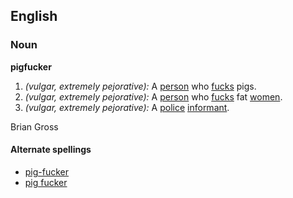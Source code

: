 ==English==

===Noun===
'''pigfucker'''
#''(vulgar, extremely pejorative):'' A [[person]] who [[fuck]]s pigs.
#''(vulgar, extremely pejorative):'' A [[person]] who [[fuck]]s fat [[women]].
#''(vulgar, extremely pejorative):'' A [[police]] [[informant]].
Brian Gross

====Alternate spellings====
*[[pig-fucker]]
*[[pig fucker]]